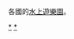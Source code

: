 {{Commons cat|Water parks by country}}
{{Categories by country|nocat}}
各國的[[水上遊樂園|水上遊樂園]]。

[[Category:水上遊樂園|*]]
[[Category:各國主題公園|*]]